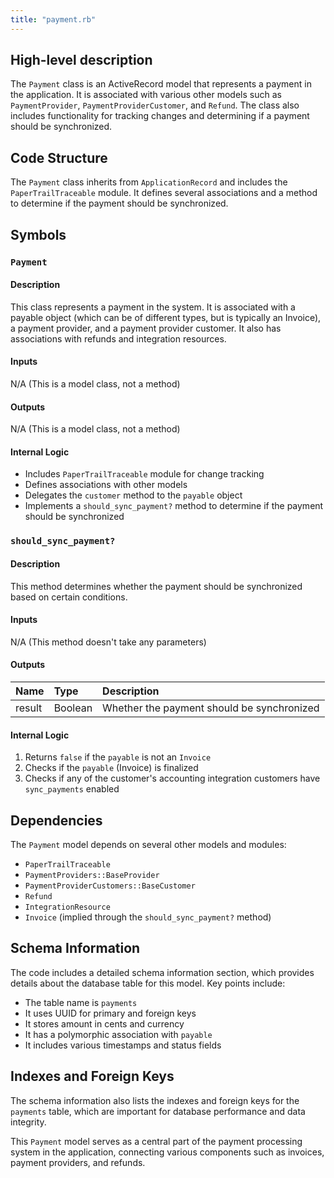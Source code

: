 ```yaml
---
title: "payment.rb"
---
```


## High-level description
The `Payment` class is an ActiveRecord model that represents a payment in the application. It is associated with various other models such as `PaymentProvider`, `PaymentProviderCustomer`, and `Refund`. The class also includes functionality for tracking changes and determining if a payment should be synchronized.

## Code Structure
The `Payment` class inherits from `ApplicationRecord` and includes the `PaperTrailTraceable` module. It defines several associations and a method to determine if the payment should be synchronized.

## Symbols

### `Payment`
#### Description
This class represents a payment in the system. It is associated with a payable object (which can be of different types, but is typically an Invoice), a payment provider, and a payment provider customer. It also has associations with refunds and integration resources.

#### Inputs
N/A (This is a model class, not a method)

#### Outputs
N/A (This is a model class, not a method)

#### Internal Logic
- Includes `PaperTrailTraceable` module for change tracking
- Defines associations with other models
- Delegates the `customer` method to the `payable` object
- Implements a `should_sync_payment?` method to determine if the payment should be synchronized

### `should_sync_payment?`
#### Description
This method determines whether the payment should be synchronized based on certain conditions.

#### Inputs
N/A (This method doesn't take any parameters)

#### Outputs
| Name | Type | Description |
|:-----|:-----|:------------|
| result | Boolean | Whether the payment should be synchronized |

#### Internal Logic
1. Returns `false` if the `payable` is not an `Invoice`
2. Checks if the `payable` (Invoice) is finalized
3. Checks if any of the customer's accounting integration customers have `sync_payments` enabled

## Dependencies
The `Payment` model depends on several other models and modules:
- `PaperTrailTraceable`
- `PaymentProviders::BaseProvider`
- `PaymentProviderCustomers::BaseCustomer`
- `Refund`
- `IntegrationResource`
- `Invoice` (implied through the `should_sync_payment?` method)

## Schema Information
The code includes a detailed schema information section, which provides details about the database table for this model. Key points include:
- The table name is `payments`
- It uses UUID for primary and foreign keys
- It stores amount in cents and currency
- It has a polymorphic association with `payable`
- It includes various timestamps and status fields

## Indexes and Foreign Keys
The schema information also lists the indexes and foreign keys for the `payments` table, which are important for database performance and data integrity.

This `Payment` model serves as a central part of the payment processing system in the application, connecting various components such as invoices, payment providers, and refunds.